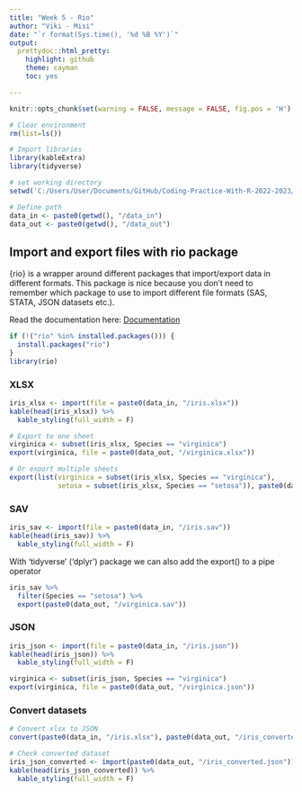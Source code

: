 ```yaml
---
title: "Week 5 - Rio"
author: "Viki - Misi"
date: "`r format(Sys.time(), '%d %B %Y')`"
output:
  prettydoc::html_pretty:
    highlight: github
    theme: cayman
    toc: yes

---
```


```r

knitr::opts_chunk$set(warning = FALSE, message = FALSE, fig.pos = 'H') 

```


```r

# Clear environment
rm(list=ls())

# Import libraries
library(kableExtra)
library(tidyverse)

# set working directory
setwd('C:/Users/User/Documents/GitHub/Coding-Practice-With-R-2022-2023/week-5')

# Define path
data_in <- paste0(getwd(), "/data_in")
data_out <- paste0(getwd(), "/data_out")

```

## Import and export files with **rio** package

{rio} is a wrapper around different packages that import/export data in different formats. This package is nice because you don’t need to remember which package to use to import different file formats (SAS, STATA, JSON datasets etc.). 

Read the documentation here: [Documentation](https://cran.r-project.org/web/packages/rio/vignettes/rio.html)

```r

if (!("rio" %in% installed.packages())) {
  install.packages("rio")
}
library(rio)

```

### XLSX

```r

iris_xlsx <- import(file = paste0(data_in, "/iris.xlsx"))
kable(head(iris_xlsx)) %>%
  kable_styling(full_width = F)

```

```r

# Export to one sheet
virginica <- subset(iris_xlsx, Species == "virginica")
export(virginica, file = paste0(data_out, "/virginica.xlsx"))

```

```r

# Or export multiple sheets
export(list(virginica = subset(iris_xlsx, Species == "virginica"), 
            setosa = subset(iris_xlsx, Species == "setosa")), paste0(data_out,"/iris_xlsx_multi.xlsx"))

```

### SAV 

```r

iris_sav <- import(file = paste0(data_in, "/iris.sav"))
kable(head(iris_sav)) %>%
  kable_styling(full_width = F)

```

With 'tidyverse' ('dplyr') package we can also add the export() to a pipe operator

```r

iris_sav %>%
  filter(Species == "setosa") %>%
  export(paste0(data_out, "/virginica.sav"))

```

### JSON

```r

iris_json <- import(file = paste0(data_in, "/iris.json"))
kable(head(iris_json)) %>%
  kable_styling(full_width = F)

```

```r

virginica <- subset(iris_json, Species == "virginica")
export(virginica, file = paste0(data_out, "/virginica.json"))

```

### Convert datasets

```r

# Convert xlsx to JSON
convert(paste0(data_in, "/iris.xlsx"), paste0(data_out, "/iris_converted.json"))

```

```r

# Check converted dataset
iris_json_converted <- import(paste0(data_out, "/iris_converted.json"))
kable(head(iris_json_converted)) %>%
  kable_styling(full_width = F)

```

